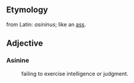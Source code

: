 ==Etymology==
from Latin: ''asininus''; like an [[ass]].

==Adjective==
===Asinine===
:failing to exercise intelligence or judgment.